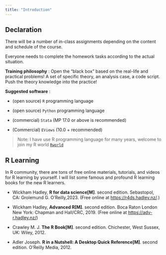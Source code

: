 ```yaml
---
title: "Introduction"
---
```


## Declaration

There will be a number of in-class assignments depending on the content and schedule of the course.

Everyone needs to complete the homework tasks according to the actual situation.

::: {.callout-note}

**Training philosophy** : Open the "black box" based on the real-life and practical problems! A set of specific theory, an analysis case, a code script. Push the theory knowledge into the practice!

:::


**Suggested software** :

- (open source) `R` programming language

- (open source) `Python` programming language

- (commercial) `Stata` (MP 17.0 or above is recommended)

- (Commercial) `EViews` (10.0 + recommended)

> Note: I have use R programming language for many years, welcome to join my R world [`Rworld`](https://rworld.huhuaping.com/)

## R Learning

In R community, there are tons of free online materials, tutorials, and videos for R learning by yourself. I will list some famous and profound R learning books for the new R learners.

- Wickham Hadley, **R for data science[M]**. second edition. Sebastopol, CA: Grolemund G. O’Reilly,2023. (Free online at <https://r4ds.hadley.nz/>.)

- Wickham Hadley, **Advanced R[M]**. second edition. Boca Raton London New York: Chapman and Hall/CRC, 2019. (Free online at <https://adv-r.hadley.nz/>)

- Crawley M. J. **The R Book[M]**. second edition. Chichester, West Sussex, UK: Wiley, 2012. 


- Adler Joseph. **R in a Nutshell: A Desktop Quick Reference[M]**. second edition. O’Reilly Media, 2012.






